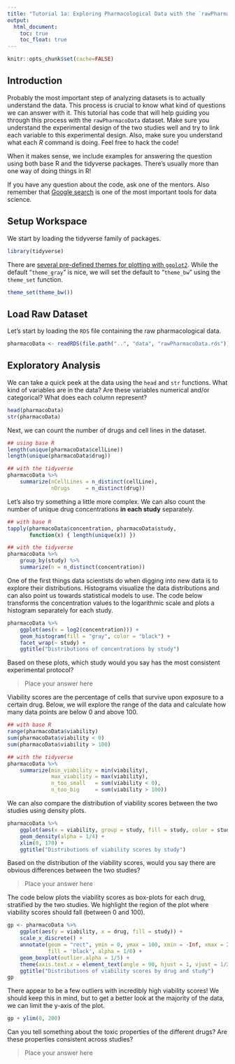 ```yaml
---
title: "Tutorial 1a: Exploring Pharmacological Data with the `rawPharmacData` Dataset"
output:
  html_document:
    toc: true
    toc_float: true
---
```


```r
knitr::opts_chunk$set(cache=FALSE)
```

## Introduction

Probably the most important step of analyzing datasets is to actually understand 
the data. This process is crucial to know what kind of questions we can 
answer with it. This tutorial has code that will help guiding 
you through this process with the `rawPharmacoData` dataset.
Make sure you understand the experimental design of the
two studies well and try to link each variable to this experimental design.
Also, make sure you understand what each *R* command is doing.
Feel free to hack the code!

When it makes sense, we include examples for answering the question using
both base R and the tidyverse packages. There's usually more than one way of
doing things in R!

If you have any question about the code, ask one of the mentors.
Also remember that [Google search](https://www.google.com) is one of the most important tools
for data science. 

## Setup Workspace

We start by loading the tidyverse family of packages.

```r
library(tidyverse)
```

There are [several pre-defined themes for plotting with `ggplot2`](https://ggplot2.tidyverse.org/reference/ggtheme.html). 
While the default "`theme_gray`" is nice, we will set the default to "`theme_bw`" using the `theme_set` function.

```r
theme_set(theme_bw())
```

## Load Raw Dataset

Let's start by loading the `RDS` file containing the raw pharmacological data.

```r
pharmacoData <- readRDS(file.path("..", "data", "rawPharmacoData.rds"))
```

## Exploratory Analysis

We can take a quick peek at the data using the `head` and `str` functions.
What kind of variables are in the data? Are these variables numerical and/or categorical?
What does each column represent?

```r
head(pharmacoData)
str(pharmacoData)
```

Next, we can count the number of drugs and cell lines in the dataset.

```r
## using base R
length(unique(pharmacoData$cellLine))
length(unique(pharmacoData$drug))

## with the tidyverse
pharmacoData %>%
    summarize(nCellLines = n_distinct(cellLine),
              nDrugs     = n_distinct(drug))
```

Let's also try something a little more complex.
We can also count the number of unique drug concentrations
**in each study** separately.

```r
## with base R
tapply(pharmacoData$concentration, pharmacoData$study,
       function(x) { length(unique(x)) })

## with the tidyverse
pharmacoData %>%
    group_by(study) %>%
    summarize(n = n_distinct(concentration))
```

One of the first things data scientists do when
digging into new data is to explore their distributions. 
Histograms visualize the data distributions and can also point us towards statistical 
models to use. The code below  transforms the concentration values to the logarithmic scale
and plots a histogram separately for each study. 

```r
pharmacoData %>%
    ggplot(aes(x = log2(concentration))) +
    geom_histogram(fill = "gray", color = "black") +
    facet_wrap(~ study) +
    ggtitle("Distributions of concentrations by study")
```

Based on these plots, which study would you say has the most consistent
experimental protocol?

> Place your answer here

Viability scores are the percentage
of cells that survive upon exposure to a certain drug.
Below, we will explore the range of the data and calculate how
many data points are below 0 and above 100.

```r
## with base R
range(pharmacoData$viability)
sum(pharmacoData$viability < 0)
sum(pharmacoData$viability > 100)

## with the tidyverse
pharmacoData %>%
    summarize(min_viability = min(viability),
              max_viability = max(viability),
              n_too_small   = sum(viability < 0),
              n_too_big     = sum(viability > 100))
```

We can also compare the distribution of viability scores between 
the two studies using density plots.

```r
pharmacoData %>%
    ggplot(aes(x = viability, group = study, fill = study, color = study)) +
    geom_density(alpha = 1/4) +
    xlim(0, 170) +
    ggtitle("Distributions of viability scores by study")
```

Based on the distribution of the viability scores, would you say there
are obvious differences between the two studies?

> Place your answer here

The code below plots the viability scores as box-plots for each drug,
stratified by the two studies. We highlight the region of the plot
where viability scores should fall (between 0 and 100).

```r
gp <- pharmacoData %>%
    ggplot(aes(y = viability, x = drug, fill = study)) +
    scale_x_discrete() + 
    annotate(geom = "rect", ymin = 0, ymax = 100, xmin = -Inf, xmax = Inf,
             fill = 'black', alpha = 1/6) +
    geom_boxplot(outlier.alpha = 1/5) +
    theme(axis.text.x = element_text(angle = 90, hjust = 1, vjust = 1/2)) +
    ggtitle("Distributions of viability scores by drug and study")
gp
```

There appear to be a few outliers with incredibly high viability scores!
We should keep this in mind, but to get a better look at the majority of the
data, we can limit the y-axis of the plot.

```r
gp + ylim(0, 200)
```

Can you tell something about the toxic properties of the different 
drugs? Are these properties consistent across studies?

> Place your answer here
